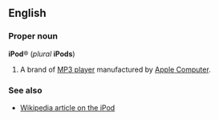 ==English==
===Proper noun===
'''iPod'''&reg; (''plural'' '''iPods''')

#A brand of [[MP3 player]] manufactured by [[w:Apple Computer|Apple Computer]].

===See also===
*[[w:iPod|Wikipedia article on the iPod]]